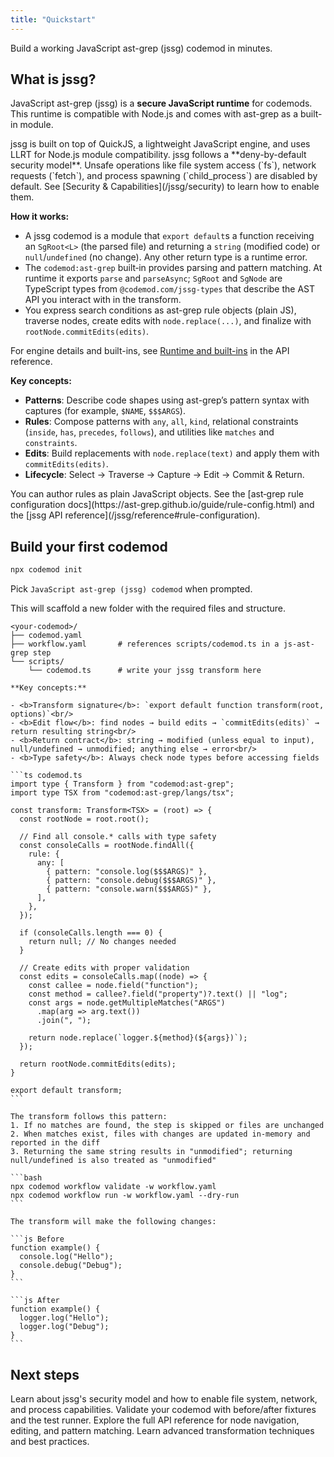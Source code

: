 ```yaml
---
title: "Quickstart"
---
```


Build a working JavaScript ast-grep (jssg) codemod in minutes.

## What is jssg?

JavaScript ast-grep (jssg) is a **secure JavaScript runtime** for codemods. This runtime is compatible with Node.js and comes with ast-grep as a built-in module.

<Info>
jssg is built on top of QuickJS, a lightweight JavaScript engine, and uses LLRT for Node.js module compatibility.
</Info>

<Warning>
jssg follows a **deny-by-default security model**. Unsafe operations like file system access (`fs`), network requests (`fetch`), and process spawning (`child_process`) are disabled by default. See [Security & Capabilities](/jssg/security) to learn how to enable them.
</Warning>

**How it works:**
- A jssg codemod is a module that `export default`s a function receiving an `SgRoot<L>` (the parsed file) and returning a `string` (modified code) or `null`/`undefined` (no change). Any other return type is a runtime error.
- The `codemod:ast-grep` built‑in provides parsing and pattern matching. At runtime it exports `parse` and `parseAsync`; `SgRoot` and `SgNode` are TypeScript types from `@codemod.com/jssg-types` that describe the AST API you interact with in the transform.
- You express search conditions as ast-grep rule objects (plain JS), traverse nodes, create edits with `node.replace(...)`, and finalize with `rootNode.commitEdits(edits)`.

<Info>
For engine details and built-ins, see <a href="/jssg/reference#runtime-and-built-ins">Runtime and built-ins</a> in the API reference.
</Info>

**Key concepts:**
- **Patterns**: Describe code shapes using ast-grep’s pattern syntax with captures (for example, `$NAME`, `$$$ARGS`).
- **Rules**: Compose patterns with `any`, `all`, `kind`, relational constraints (`inside`, `has`, `precedes`, `follows`), and utilities like `matches` and `constraints`.
- **Edits**: Build replacements with `node.replace(text)` and apply them with `commitEdits(edits)`.
- **Lifecycle**: Select → Traverse → Capture → Edit → Commit & Return.

<Tip>
You can author rules as plain JavaScript objects. See the [ast‑grep rule configuration docs](https://ast-grep.github.io/guide/rule-config.html) and the [jssg API reference](/jssg/reference#rule-configuration).
</Tip>

## Build your first codemod

<Steps>
  <Step title="Scaffold a jssg package">

```bash
npx codemod init
```

Pick `JavaScript ast-grep (jssg) codemod` when prompted.

This will scaffold a new folder with the required files and structure.

```plaintext
<your-codemod>/
├── codemod.yaml
├── workflow.yaml       # references scripts/codemod.ts in a js-ast-grep step
└── scripts/
    └── codemod.ts      # write your jssg transform here
```

  </Step>

  <Step title="Write a minimal transform (scripts/codemod.ts)">

    **Key concepts:**

    - <b>Transform signature</b>: `export default function transform(root, options)`<br/>
    - <b>Edit flow</b>: find nodes → build edits → `commitEdits(edits)` → return resulting string<br/>
    - <b>Return contract</b>: string → modified (unless equal to input), null/undefined → unmodified; anything else → error<br/>
    - <b>Type safety</b>: Always check node types before accessing fields
    
    ```ts codemod.ts
    import type { Transform } from "codemod:ast-grep";
    import type TSX from "codemod:ast-grep/langs/tsx";

    const transform: Transform<TSX> = (root) => {
      const rootNode = root.root();

      // Find all console.* calls with type safety
      const consoleCalls = rootNode.findAll({
        rule: {
          any: [
            { pattern: "console.log($$$ARGS)" },
            { pattern: "console.debug($$$ARGS)" },
            { pattern: "console.warn($$$ARGS)" },
          ],
        },
      });

      if (consoleCalls.length === 0) {
        return null; // No changes needed
      }

      // Create edits with proper validation
      const edits = consoleCalls.map((node) => {
        const callee = node.field("function");
        const method = callee?.field("property")?.text() || "log";
        const args = node.getMultipleMatches("ARGS")
          .map(arg => arg.text())
          .join(", ");
        
        return node.replace(`logger.${method}(${args})`);
      });

      return rootNode.commitEdits(edits);
    }

    export default transform;
    ```

    The transform follows this pattern:
    1. If no matches are found, the step is skipped or files are unchanged
    2. When matches exist, files with changes are updated in-memory and reported in the diff
    3. Returning the same string results in "unmodified"; returning null/undefined is also treated as "unmodified"

  </Step>

  <Step title="Validate & run">

    ```bash
    npx codemod workflow validate -w workflow.yaml
    npx codemod workflow run -w workflow.yaml --dry-run
    ```

    The transform will make the following changes:

    ```js Before
    function example() {
      console.log("Hello");
      console.debug("Debug");
    }
    ```

    ```js After
    function example() {
      logger.log("Hello");
      logger.log("Debug");
    }
    ```

  </Step>
</Steps>

## Next steps

<CardGroup cols={2}>
  <Card
    title="Security & Capabilities"
    href="/jssg/security"
    icon="shield-check"
  >
    Learn about jssg's security model and how to enable file system, network, and process capabilities.
  </Card>
  <Card
    title="Test your codemod"
    href="/jssg/testing"
    icon="flask"
  >
    Validate your codemod with before/after fixtures and the test runner.
  </Card>
  <Card
    title="jssg reference"
    href="/jssg/reference"
    icon="book"
  >
    Explore the full API reference for node navigation, editing, and pattern matching.
  </Card>
  <Card
    title="Advanced patterns"
    href="/jssg/advanced"
    icon="code"
  >
    Learn advanced transformation techniques and best practices.
  </Card>
</CardGroup>
